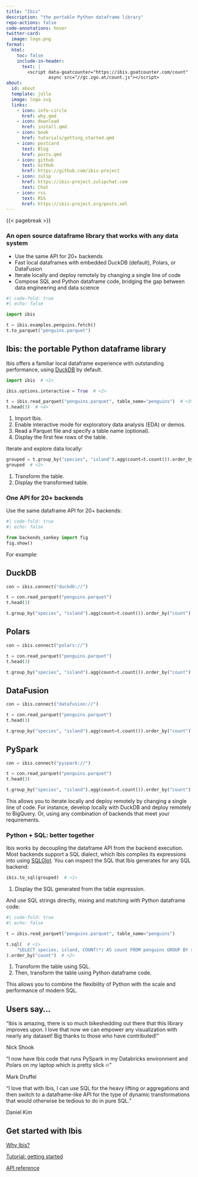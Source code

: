 ```yaml
---
title: "Ibis"
description: "the portable Python dataframe library"
repo-actions: false
code-annotations: hover
twitter-card:
  image: logo.png
format:
  html:
    toc: false
    include-in-header:
      text: |
        <script data-goatcounter="https://ibis.goatcounter.com/count"
                async src="//gc.zgo.at/count.js"></script>
about:
  id: about
  template: jolla
  image: logo.svg
  links:
    - icon: info-circle
      href: why.qmd
    - icon: download
      href: install.qmd
    - icon: book
      href: tutorials/getting_started.qmd
    - icon: postcard
      text: Blog
      href: posts.qmd
    - icon: github
      text: GitHub
      href: https://github.com/ibis-project
    - icon: zulip
      href: https://ibis-project.zulipchat.com
      text: Chat
    - icon: rss
      text: RSS
      href: https://ibis-project.org/posts.xml
---
```


::: {#about}
:::

{{< pagebreak >}}

::: {.column-page}

### An open source dataframe library that works with any data system

- Use the same API for 20+ backends
- Fast local dataframes with embedded DuckDB (default), Polars, or DataFusion
- Iterate locally and deploy remotely by changing a single line of code
- Compose SQL and Python dataframe code, bridging the gap between data engineering and data science

```python
#| code-fold: true
#| echo: false

import ibis

t = ibis.examples.penguins.fetch()
t.to_parquet("penguins.parquet")
```

## Ibis: the portable Python dataframe library

Ibis offers a familiar local dataframe experience with outstanding performance,
using [DuckDB](https://duckdb.org) by default.

```python
import ibis  # <1>

ibis.options.interactive = True  # <2>

t = ibis.read_parquet("penguins.parquet", table_name="penguins")  # <3>
t.head(3)  # <4>
```

1. Import Ibis.
2. Enable interactive mode for exploratory data analysis (EDA) or demos.
3. Read a Parquet file and specify a table name (optional).
4. Display the first few rows of the table.

Iterate and explore data locally:

```python
grouped = t.group_by("species", "island").agg(count=t.count()).order_by("count")  # <1>
grouped  # <2>
```

1. Transform the table.
2. Display the transformed table.

### One API for 20+ backends

Use the same dataframe API for 20+ backends:

```python
#| code-fold: true
#| echo: false

from backends_sankey import fig
fig.show()
```

For example:

::: {.panel-tabset}

## DuckDB

```python
con = ibis.connect("duckdb://")
```

```python
t = con.read_parquet("penguins.parquet")
t.head(3)
```

```python
t.group_by("species", "island").agg(count=t.count()).order_by("count")
```

## Polars

```python
con = ibis.connect("polars://")
```

```python
t = con.read_parquet("penguins.parquet")
t.head(3)
```

```python
t.group_by("species", "island").agg(count=t.count()).order_by("count")
```

## DataFusion

```python
con = ibis.connect("datafusion://")
```

```python
t = con.read_parquet("penguins.parquet")
t.head(3)
```

```python
t.group_by("species", "island").agg(count=t.count()).order_by("count")
```

## PySpark

```python
con = ibis.connect("pyspark://")
```

```python
t = con.read_parquet("penguins.parquet")
t.head(3)
```

```python
t.group_by("species", "island").agg(count=t.count()).order_by("count")
```

:::

This allows you to iterate locally and deploy remotely by changing a single line
of code. For instance, develop locally with DuckDB and deploy remotely to
BigQuery. Or, using any combination of backends that meet your requirements.

### Python + SQL: better together

Ibis works by decoupling the dataframe API from the backend execution. Most
backends support a SQL dialect, which Ibis compiles its expressions into using
[SQLGlot](https://github.com/tobymao/sqlglot). You can inspect the SQL that Ibis
generates for any SQL backend:


```python
ibis.to_sql(grouped)  # <1>
```

1. Display the SQL generated from the table expression.

And use SQL strings directly, mixing and matching with Python dataframe code:

```python
#| code-fold: true
#| echo: false

t = ibis.read_parquet("penguins.parquet", table_name="penguins")
```

```python
t.sql(  # <1>
    "SELECT species, island, COUNT(*) AS count FROM penguins GROUP BY species, island"  # <1>
).order_by("count")  # <2>
```

1. Transform the table using SQL.
2. Then, transform the table using Python dataframe code.

This allows you to combine the flexibility of Python with the scale and
performance of modern SQL.

## Users say...

::: {.index-grid}

::: {.index-g-col-4 .card .border-light .mb-3 .text-center}
::: {.card-body}
["Ibis is amazing, there is so much bikeshedding out there that this library
improves upon. I love that now we can empower any visualization with nearly 
any dataset! Big thanks to those who have contributed!"]{.card-text}

[Nick Shook]{.blockquote-footer}
:::
:::

::: {.index-g-col-4 .card .border-light .mb-3 .text-center}
:::{.card-body}
"I now have Ibis code that runs PySpark in my Databricks environment and Polars
on my laptop which is pretty slick 🔥"

[Mark Druffel]{.blockquote-footer}
:::
:::

::: {.index-g-col-4 .card .border-light .mb-3 .text-center}
::: {.card-body}
"I love that with Ibis, I can use SQL for the heavy lifting or aggregations and
then switch to a dataframe-like API for the type of dynamic transformations that
would otherwise be tedious to do in pure SQL."

[Daniel Kim]{.blockquote-footer}
:::
:::

:::

::: {.text-center}
## Get started with Ibis
:::

::: {.index-grid .text-center}

::: {.index-g-col-4}
[Why Ibis?](why.qmd){.btn .btn-primary .w-100}
:::

::: {.index-g-col-4}
[Tutorial: getting started](tutorials/getting_started.qmd){.btn .btn-primary .w-100}
:::

::: {.index-g-col-4}
[API reference](/reference){.btn .btn-primary .w-100}
:::

:::

:::
